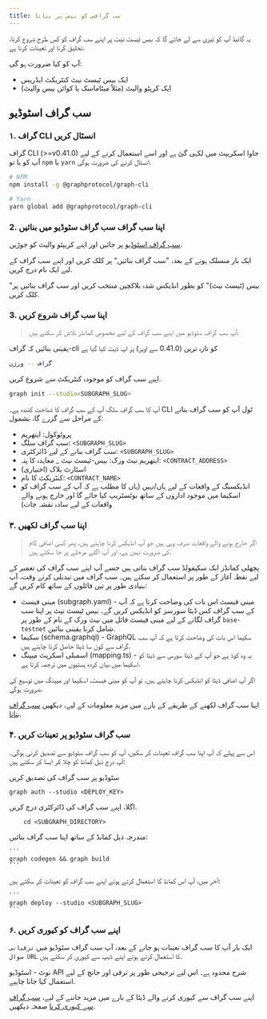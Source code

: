 ```yaml
---
title: سب گرافس کو بیس پر بنانا
---
```


یہ گائیڈ آپ کو تیزی سے لے جائے گا کہ بیس ٹیسٹ نیٹ پر اپنے سب گراف کو کس طرح شروع کرنا، تخلیق کرنا اور تعینات کرنا ہے.

آپ کو کیا ضرورت ہو گی:

-   ایک بیس ٹیسٹ نیٹ کنٹریکٹ ایڈریس
-   ایک کرپٹو والیٹ (مثلاً میٹاماسک یا کوائن بیس والیٹ)

## سب گراف اسٹوڈیو

### ۱. گراف CLI انسٹال کریں

گراف CLI (>=v0.41.0) جاوا اسکریپٹ میں لکہی گئ ہے اور اسے استعمال کرنے کے لیے آپ کو یا تو `npm` یا `yarn` انسٹال کرنے کی ضرورت ہوگی.

```sh
# NPM
npm install -g @graphprotocol/graph-cli

# Yarn
yarn global add @graphprotocol/graph-cli
```

### 2.  اپنا سب گراف سب گراف سٹوڈیو میں بنائیں

[سب گراف اسٹوڈیو](https://thegraph.com/studio/) پر جائیں اور اپنے کریپٹو والیٹ کو جوڑیں.

ایک بار منسلک ہونے کے بعد، "سب گراف بنائیں" پر کلک کریں اور اپنے سب گراف کے لیے ایک نام درج کریں.

"بیس (ٹیسٹ نیٹ)" کو بطور انڈیکس شدہ بلاکچین منتخب کریں اور سب گراف بنائیں پر کلک کریں.

### 3.  اپنا سب گراف شروع کریں

> آپ سب گراف سٹوڈیو میں اپنے سب گراف کے لیے مخصوص کمانڈز تلاش کر سکتے ہیں.

یقینی بنائیں کہ گراف-cli کو تازہ ترین (0.41.0 سے اوپر) پر اپ ڈیٹ کیا گیا ہے

```sh
گراف -- ورژن
```

اپنے سب گراف کو موجودہ کنٹریکٹ سے شروع کریں.

```sh
graph init --studio<SUBGRAPH_SLUG>
```

آپ کا سب گراف سلگ آپ کے سب گراف کا شناخت کنندہ ہے۔ CLI ٹول آپ کو سب گراف بنانے کے مراحل سے گزرے گا، بشمول:

-   پروٹوکول: ایتھریم
-   سب گراف سلگ: `<SUBGRAPH_SLUG>`
-   سب گراف بنانے کے لیے ڈائرکٹری: `<SUBGRAPH_SLUG>`
-   ایتھریم نیٹ ورک: بیس-ٹیسٹ نیٹ \_ معاہدہ کا پتہ: `<CONTRACT_ADDRESS>`
-   اسٹارٹ بلاک (اختیاری)
-   کنٹریکٹ کا نام: `<CONTRACT_NAME>`
-   انڈیکسنگ کے واقعات کے لیے ہاں/نہیں (ہاں کا مطلب ہے کہ آپ کے سب گراف کو اسکیما میں موجود اداروں کے ساتھ بوٹسٹریپ کیا جائے گا اور خارج ہونے والے واقعات کے لیے سادہ نقشہ جات)

### ۳. اپنا سب گراف لکھیں

> اگر خارج ہونے والے واقعات صرف وہی ہیں جو آپ انڈیکس کرنا چاہتے ہیں، پھر کسی اضافی کام کی ضرورت نہیں ہے، اور آپ اگلے مرحلے پر جا سکتے ہیں.

پچھلی کمانڈز ایک سکیفولڈ سب گراف بناتی ہیں جسے آپ اپنے سب گراف کی تعمیر کے لیے نقطہ آغاز کے طور پر استعمال کر سکتے ہیں۔ سب گراف میں تبدیلی کرتے وقت، آپ بنیادی طور پر تین فائلوں کے ساتھ کام کریں گے:

-   مینی فیسٹ (subgraph.yaml) - مینی فیسٹ اس بات کی وضاحت کرتا ہے کہ آپ کے سب گراف کس ڈیٹا سورسز کو انڈیکس کریں گے۔ بیس ٹیسٹ نیٹ پر اپنا سب گراف لگانے کے لیے مینی فیسٹ فائل میں نیٹ ورک کے نام کے طور پر `base-testnet` شامل کرنا یقینی بنائیں.
-   سکیما (schema.graphql) - GraphQL سکیما اس بات کی وضاحت کرتا ہے کہ آپ سب گراف سے کون سا ڈیٹا حاصل کرنا چاہتے ہیں.
-   اسمبلی اسکرپٹ میپنگ (mapping.ts) - یہ وہ کوڈ ہے جو آپ کے ڈیٹا سورس سے ڈیٹا کو اسکیما میں بیان کردہ ہستیوں میں ترجمہ کرتا ہے.

اگر آپ اضافی ڈیٹا کو انڈیکس کرنا چاہتے ہیں، تو آپ کو مینی فیسٹ، اسکیما اور میپنگ میں توسیع کی ضرورت ہوگی.

اپنا سب گراف لکھنے کے طریقے کے بارے میں مزید معلومات کے لیے، دیکھیں [سب گراف بنانا](/developing/creating-a-subgraph).

### ۴. سب گراف سٹوڈیو پر تعینات کریں

اس سے پہلے کہ آپ اپنا سب گراف تعینات کر سکیں، آپ کو سب گراف سٹوڈیو سے تصدیق کرنی ہوگی۔ آپ درج ذیل کمانڈ کو چلا کر ایسا کر سکتے ہیں:

سٹوڈیو پر سب گراف کی تصدیق کریں

```
graph auth --studio <DEPLOY_KEY>
```

اگلا، اپنے سب گراف کی ڈائرکٹری درج کریں.

```
    cd <SUBGRAPH_DIRECTORY>
```

مندرجہ ذیل کمانڈ کے ساتھ اپنا سب گراف بنائیں:

````
```
graph codegen && graph build
```
````

آخر میں، آپ اس کمانڈ کا استعمال کرتے ہوئے اپنے سب گراف کو تعینات کر سکتے ہیں:

````
```
graph deploy --studio <SUBGRAPH_SLUG>
```
````

### ۶. اپنے سب گراف کو کیوری کریں

ایک بار آپ کا سب گراف تعینات ہو جانے کے بعد، آپ سب گراف سٹوڈیو میں `ترقیاتی سوال URL` کا استعمال کرتے ہوئے اپنے ڈیپ سے کیوری کر سکتے ہیں.

نوٹ - اسٹوڈیو API شرح محدود ہے۔ اس لیے ترجیحی طور پر ترقی اور جانچ کے لیے استعمال کیا جانا چاہیے.

اپنے سب گراف سے کیوری کرنے والے ڈیٹا کے بارے میں مزید جاننے کے لیے، [سب گراف سے کیوری کرنا](/querying/querying-the-graph) صفحہ دیکھیں.
